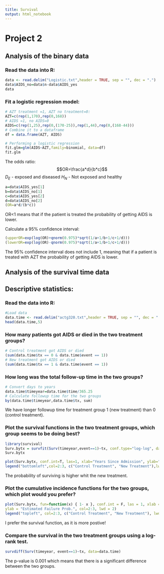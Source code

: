 ```yaml
---
title: Survival
output: html_notebook
---
```


# Project 2 
## Analysis of the binary data
### Read the data into R:
```r
data <- read.delim("Logistic.txt",header = TRUE, sep = "", dec = ".")
data$AIDS_no=data$n-data$AIDS_yes
data
```

### Fit a logistic regression model:
```r
# AZT treatment =1, AZT no treatment=0:
AZT=c(rep(1,170),rep(0,168))
# AIDS =1, no AIDS=0
AIDS=c(rep(1,25),rep(0,(170-25)),rep(1,44),rep(0,(168-44)))
# Combine it to a dataframe
df = data.frame(AZT, AIDS) 
```

```r
# Performing a logistic regression
fit.glm=glm(AIDS~AZT,family=binomial, data=df)
fit.glm
```

The odds ratio: 
$$OR=\frac{a*d}{b*c}$$
$D_E$ - exposed and diseased
$H_N$ - Not exposed and healthy

```r
a=data$AIDS_yes[1]
b=data$AIDS_no[1]
c=data$AIDS_yes[2]
d=data$AIDS_no[2]
(OR=a*d/(b*c))
```
OR<1 means that if the patient is treated the probability of getting AIDS is lower.

Calculate a 95% confidence interval:
```r
(upperOR=exp(log(OR)+qnorm(0.975)*sqrt(1/a+1/b+1/c+1/d)))
(lowerOR=exp(log(OR)-qnorm(0.975)*sqrt(1/a+1/b+1/c+1/d)))
```
The 95% confidence interval does not include 1, meaning that if a patient is treated with AZT the probability of getting AIDS is lower.

## Analysis of the survival time data

## Descriptive statistics:

### Read the data into R:
```r
#Load data
data.time <- read.delim("actg320.txt",header = TRUE, sep = "", dec = ".")
head(data.time,5) 
```

### How many patients got AIDS or died in the two treatment groups?
```r
# Control treatment got AIDS or died
(sum(data.time$tx == 0 & data.time$event == 1))
# New treatment got AIDS or died
(sum(data.time$tx == 1 & data.time$event == 1))
```

### How long was the total follow-up time in the two groups?
```r
# Convert days to years
data.time$timeyear=data.time$time/365.25
# Calculate followup time for the two groups
by(data.time$timeyear,data.time$tx, sum)
```

We have longer followup time for treatment group 1 (new treatment) than 0 (control treatment).

### Plot the survival functions in the two treatment groups, which group seems to be doing best?
```r
library(survival)
Surv.bytx = survfit(Surv(timeyear,event==1)~tx, conf.type="log-log", data=data.time)
Surv.bytx
```

```r
plot(Surv.bytx, conf.int=T, las=1, xlab="Years Since Admission", ylab="Estimated Survival Prob", col=2:3, lwd=2, ylim=c(0.75,1))
legend("bottomleft",col=2:3, c("Control Treatment", "New Treatment"),lwd=2)
```
The probability of surviving is higher whit the new treatment.

### Plot the cumulative incidence functions for the two groups, which plot would you prefer?
```r
plot(Surv.bytx, fun=function(x) { 1- x }, conf.int = F, las = 1, xlab = "Years since admission",
ylab = "Estimated Failure Prob.", col=2:3, lwd = 2)
legend("topleft", col=2:3, c("Control Treatment", "New Treatment"), lwd=2)
```
I prefer the survival function, as it is more postive!

### Compare the survival in the two treatment groups using a log-rank test.
```r
survdiff(Surv(timeyear, event==1)~tx, data=data.time)
```

The p-value is 0.001 which means that there is a significant difference between the two groups.
